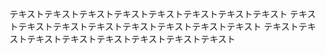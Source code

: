 
<Card title='受託開発'>
	テキストテキストテキストテキストテキストテキストテキストテキスト
	テキストテキストテキストテキストテキストテキストテキストテキスト
	テキストテキストテキストテキストテキストテキストテキストテキスト
</Card>
